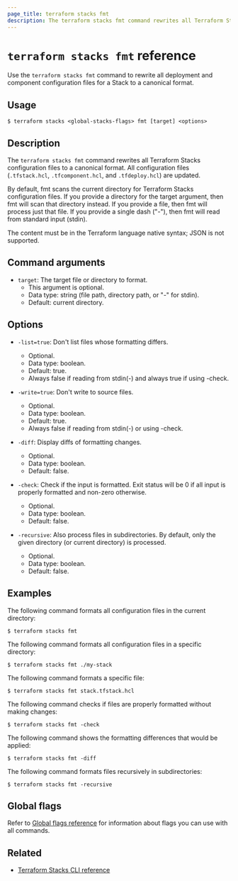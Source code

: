 ```yaml
---
page_title: terraform stacks fmt
description: The terraform stacks fmt command rewrites all Terraform Stacks configuration files to a canonical format.
---
```


# `terraform stacks fmt` reference

Use the `terraform stacks fmt` command to rewrite all deployment and component configuration files for a Stack to a canonical format.

## Usage

```shell-session
$ terraform stacks <global-stacks-flags> fmt [target] <options>
```

## Description

The `terraform stacks fmt` command rewrites all Terraform Stacks configuration files to a canonical format. All configuration files (`.tfstack.hcl`, `.tfcomponent.hcl`, and `.tfdeploy.hcl`) are updated.

By default, fmt scans the current directory for Terraform Stacks configuration files. If you provide a directory for the target argument, then fmt will scan that directory instead. If you provide a file, then fmt will process just that file. If you provide a single dash ("-"), then fmt will read from standard input (stdin).

The content must be in the Terraform language native syntax; JSON is not supported.

## Command arguments

- `target`: The target file or directory to format.
    - This argument is optional.
    - Data type: string (file path, directory path, or "-" for stdin).
    - Default: current directory.

## Options

- `-list=true`: Don't list files whose formatting differs.
    - Optional.
    - Data type: boolean.
    - Default: true.
    - Always false if reading from stdin(-) and always true if using -check.

- `-write=true`: Don't write to source files.
    - Optional.
    - Data type: boolean.
    - Default: true.
    - Always false if reading from stdin(-) or using -check.

- `-diff`: Display diffs of formatting changes.
    - Optional.
    - Data type: boolean.
    - Default: false.

- `-check`: Check if the input is formatted. Exit status will be 0 if all input is properly formatted and non-zero otherwise.
    - Optional.
    - Data type: boolean.
    - Default: false.

- `-recursive`: Also process files in subdirectories. By default, only the given directory (or current directory) is processed.
    - Optional.
    - Data type: boolean.
    - Default: false.

## Examples

The following command formats all configuration files in the current directory:

```shell-session
$ terraform stacks fmt
```

The following command formats all configuration files in a specific directory:

```shell-session
$ terraform stacks fmt ./my-stack
```

The following command formats a specific file:

```shell-session
$ terraform stacks fmt stack.tfstack.hcl
```

The following command checks if files are properly formatted without making changes:

```shell-session
$ terraform stacks fmt -check
```

The following command shows the formatting differences that would be applied:

```shell-session
$ terraform stacks fmt -diff
```

The following command formats files recursively in subdirectories:

```shell-session
$ terraform stacks fmt -recursive
```

## Global flags

Refer to [Global flags reference](/terraform/cli/commands/stacks/global-flags) for information about flags you can use with all commands.

## Related

- [Terraform Stacks CLI reference](/terraform/cli/commands/stacks)

